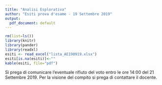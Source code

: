 ```yaml
---
title: "Analisi Esplorativa"
author: "Esiti prova d'esame - 19 Settembre 2019"
output:
  pdf_document: default
---
```


```r
rm(list=ls())
library(knitr)
library(pander)
library(readxl)
esiti <- read_excel("lista_AE190919.xlsx")
esiti[is.na(esiti)]<-""
kable(esiti, file="pdf")
```

Si prega di comunicare l’eventuale rifiuto del voto entro le ore 14:00 del 21 Settembre 2019. Per la visione del compito si prega di contattare il docente.